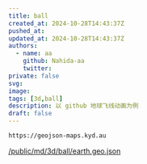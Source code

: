 ---
title: ball
created_at: 2024-10-28T14:43:37Z
pushed_at: 
updated_at: 2024-10-28T14:43:37Z
authors:
  - name: aa
    github: Nahida-aa
    twitter: 
private: false
svg: 
image: 
tags: [3d,ball]
description: 以 github 地球飞线动画为例
draft: false
---

```sh
https://geojson-maps.kyd.au
```
[/public/md/3d/ball/earth.geo.json](/public/md/3d/ball/earth.geo.json)